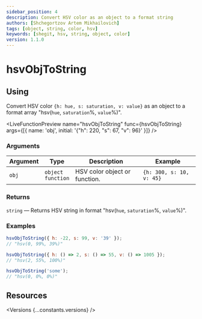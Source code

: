 ```yaml
---
sidebar_position: 4
description: Convert HSV color as an object to a format string
authors: [Shchegortzov Artem Mikhailovich]
tags: [object, string, color, hsv]
keywords: [shegit, hsv, string, object, color]
version: 1.1.0
---
```




# hsvObjToString

## Using

Convert HSV color `{h: hue, s: saturation, v: value}` as an object to a format array "hsv(`hue`, `saturation`%, `value`%)".

<LiveFunctionPreview
  name="hsvObjToString"
  func={hsvObjToString}
  args={[{ name: 'obj', initial: '{"h": 220, "s": 67, "v": 96}' }]}
/>

### Arguments

| Argument | Type                       | Description                   | Example                  |
| -------- | -------------------------- | ----------------------------- | ------------------------ |
| `obj`    | `object` <br /> `function` | HSV color object or function. | `{h: 300, s: 10, v: 45}` |

### Returns

`string` — Returns HSV string in format "hsv(`hue`, `saturation`%, `value`%)".

### Examples

```js
hsvObjToString({ h: -22, s: 99, v: '39' });
// "hsv(0, 99%, 39%)"

hsvObjToString({ h: () => 2, s: () => 55, v: () => 1005 });
// "hsv(2, 55%, 100%)"

hsvObjToString('some');
// "hsv(0, 0%, 0%)"
```

## Resources

<Versions {...constants.versions} />

<div style={{ display: 'flex', gap: 20 }}>
  <GitHubResourceButton linkPath={constants.resourceLinkPath} />
</div>
